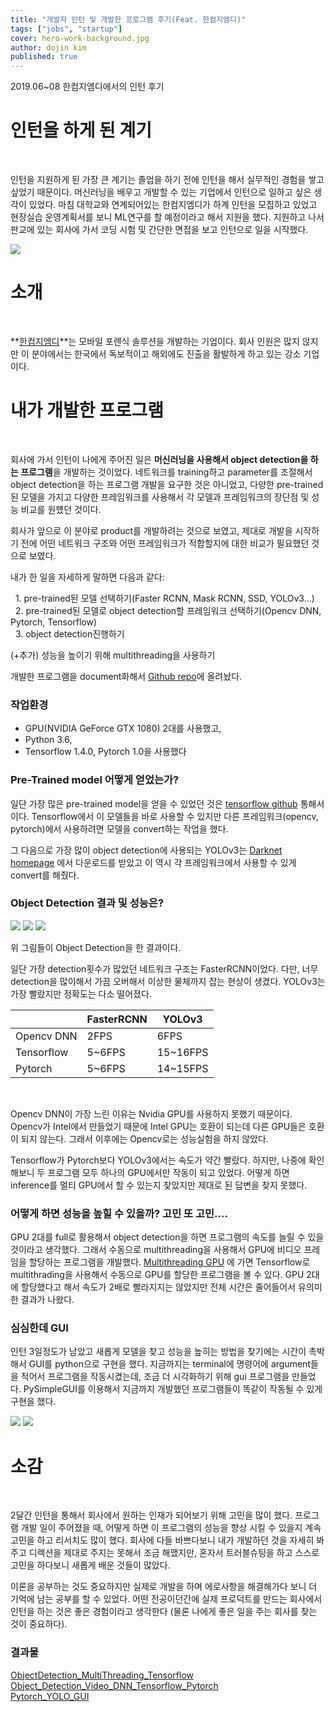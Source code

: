 ```yaml
---
title: "개발자 인턴 및 개발한 프로그램 후기(Feat. 한컴지엠디)"
tags: ["jobs", "startup"]
cover: hero-work-background.jpg
author: dojin kim
published: true
---
```




2019.06~08 한컴지엠디에서의 인턴 후기


# 인턴을 하게 된 계기
<br/>

인턴을 지원하게 된 가장 큰 계기는 졸업을 하기 전에 인턴을 해서 실무적인 경험을 쌓고 싶었기 때문이다. 머신러닝을 배우고 개발할 수 있는 기업에서 인턴으로 일하고 싶은 생각이 있었다. 마침 대학교와 연계되어있는 한컴지엠디가 하계 인턴을 모집하고 있었고 현장실습 운영계획서를 보니 ML연구를 할 예정이라고 해서 지원을 했다. 
지원하고 나서 판교에 있는 회사에 가서 코딩 시험 및 간단한 면접을 보고 인턴으로 일을 시작했다.

<img src="./hancome-intern-1.png"/>

# 소개
<br/>

**[한컴지엠디](https://www.hancomgmd.com/ko/)**는 모바일 포렌식 솔루션을 개발하는 기업이다. 회사 인원은 많지 않지만 이 분야에서는 한국에서 독보적이고 해외에도 진출을 활발하게 하고 있는 강소 기업이다.  

# 내가 개발한 프로그램
<br/>

회사에 가서 인턴이 나에게 주어진 일은 **머신러닝을 사용해서 object detection을 하는 프로그램**을 개발하는 것이었다. 네트워크를 training하고 parameter를 조절해서 object detection을 하는 프로그램 개발을 요구한 것은 아니었고, 다양한 pre-trained 된 모델을 가지고 다양한 프레임워크를 사용해서 각 모델과 프레임워크의 장단점 및 성능 비교를 원헀던 것이다.

회사가 앞으로 이 분야로 product를 개발하려는 것으로 보였고, 제대로 개발을 시작하기 전에 어떤 네트워크 구조와 어떤 프레임워크가 적합할지에 대한 비교가 필요했던 것으로 보였다. 

내가 한 일을 자세하게 말하면 다음과 같다:

&nbsp; 1. pre-trained된 모델 선택하기(Faster RCNN, Mask RCNN, SSD, YOLOv3...) <br/>
&nbsp; 2. pre-trained된 모델로 object detection할 프레임워크 선택하기(Opencv DNN, Pytorch, Tensorflow)<br/>
&nbsp; 3. object detection진행하기<br/>

(+추가) 성능을 높이기 위해 multithreading을 사용하기

개발한 프로그램을 document화해서 [Github repo](https://github.com/dojinkimm/Object_Detection_Video_DNN_Tensorflow_Pytorch)에 올려놨다. 

### 작업환경

- GPU(NVIDIA GeForce GTX 1080) 2대를 사용했고,
- Python 3.6,
- Tensorflow 1.4.0, Pytorch 1.0을 사용했다

### Pre-Trained model 어떻게 얻었는가?

일단 가장 많은 pre-trained model을 얻을 수 있었던 것은 [tensorflow github](https://github.com/tensorflow/models/blob/master/research/object_detection/g3doc/detection_model_zoo.md) 통해서이다. Tensorflow에서 이 모델들을 바로 사용할 수 있지만 다른 프레임워크(opencv, pytorch)에서 사용하려면 모델을 convert하는 작업을 했다.

그 다음으로 가장 많이 object detection에 사용되는 YOLOv3는 [Darknet homepage](https://pjreddie.com/darknet/yolo/) 에서 다운로드를 받았고 이 역시 각 프레임워크에서 사용할 수 있게 convert를 해줬다.

### Object Detection 결과 및 성능은?

<img src="./hancome-intern-3.gif"/>
<img src="./hancome-intern-4.png"/>
<img src="./hancome-intern-5.png"/>

위 그림들이 Object Detection을 한 결과이다.

일단 가장 detection횟수가 많았던 네트워크 구조는 FasterRCNN이었다. 다만, 너무 detection을 많이해서 가끔 오버해서 이상한 물체까지 잡는 현상이 생겼다. YOLOv3는 가장 빨랐지만 정확도는 다소 떨어졌다. 
<br/>

|            | FasterRCNN | YOLOv3   |
|------------|------------|----------|
| Opencv DNN | 2FPS       | 6FPS     |
| Tensorflow | 5~6FPS     | 15~16FPS |
| Pytorch    | 5~6FPS     | 14~15FPS |

<br/>


Opencv DNN이 가장 느린 이유는 Nvidia GPU를 사용하지 못했기 때문이다. Opencv가 Intel에서 만들었기 때문에 Intel GPU는 호환이 되는데 다른 GPU들은 호환이 되지 않는다. 그래서 이후에는 Opencv로는 성능실험을 하지 않았다.

Tensorflow가 Pytorch보다 YOLOv3에서는 속도가 약간 빨랐다. 하지만, 나중에 확인해보니 두 프로그램 모두 하나의 GPU에서만 작동이 되고 있었다. 어떻게 하면 inference를 멀티 GPU에서 할 수 있는지 찾았지만 제대로 된 답변을 찾지 못했다. 

### 어떻게 하면 성능을 높힐 수 있을까? 고민 또 고민....

GPU 2대를 full로 활용해서 object detection을 하면 프로그램의 속도를 늘릴 수 있을 것이라고 생각했다. 그래서 수동으로 multithreading을 사용해서 GPU에 비디오 프레임을 할당하는 프로그램을 개발했다. [Multithreading GPU](https://github.com/dojinkimm/ObjectDetection_MultiThreading_Tensorflow) 에 가면 Tensorflow로 multithrading을 사용해서 수동으로 GPU를 할당한 프로그램을 볼 수 있다. GPU 2대에 할당했다고 해서 속도가 2배로 빨라지지는 않았지만 전체 시간은 줄어들어서 유의미한 결과가 나왔다.


### 심심한데 GUI

인턴 3일정도가 남았고 새롭게 모델을 찾고 성능을 높히는 방법을 찾기에는 시간이 촉박해서 GUI를 python으로 구현을 했다. 지금까지는 terminal에 명령어에 argument들을 적어서 프로그램을 작동시켰는데, 조금 더 시각화하기 위해 gui 프로그램을 만들었다. PySimpleGUI를 이용해서 지금까지 개발했던 프로그램들이 똑같이 작동될 수 있게 구현을 했다.

<img src="./hancome-intern-7.png"/>
<img src="./hancome-intern-8.png"/>

# 소감
<br/>

2달간 인턴을 통해서 회사에서 원하는 인재가 되어보기 위해 고민을 많이 했다. 프로그램 개발 일이 주어졌을 때, 어떻게 하면 이 프로그램의 성능을 향상 시킬 수 있을지 계속 고민을 하고 리서치도 많이 했다. 회사에 다들 바쁘다보니 내가 개발하던 것을 자세히 봐주고 디렉션을 제대로 주지는 못해서 조금 해맸지만, 혼자서 트러블슈팅을 하고 스스로 고민을 하다보니 새롭게 배운 것들이 많았다. 

이론을 공부하는 것도 중요하지만 실제로 개발을 하며 에로사항을 해결해가다 보니 더 기억에 남는 공부를 할 수 있었다. 어떤 전공이던간에 실제 프로덕트를 만드는 회사에서 인턴을 하는 것은 좋은 경험이라고 생각한다 (물론 나에게 좋은 일을 주는 회사를 찾는 것이 중요하다). 


### 결과물

[ObjectDetection_MultiThreading_Tensorflow](https://github.com/dojinkimm/ObjectDetection_MultiThreading_Tensorflow) <br/>
[Object_Detection_Video_DNN_Tensorflow_Pytorch](https://github.com/dojinkimm/Object_Detection_Video_DNN_Tensorflow_Pytorch) <br/>
[Pytorch_YOLO_GUI](https://github.com/dojinkimm/Pytorch_YOLO_GUI) <br/>